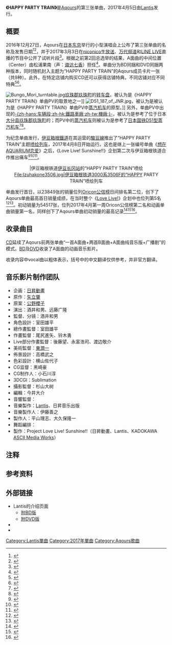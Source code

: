 {{Infobox Single
| Name  = HAPPY PARTY TRAIN
| Cover  = HAPPY PARTY TRAIN.png
| Alt  = 
| Artist  = [[Aqours|Aqours]]
| Released   = 2017年4月5日
| B-side          = SKY JOURNEY<br />{{lang|ja|少女以上の恋がしたい}}
| Format  = [[CD|CD]]、[[BD|BD]]、[[DVD|DVD]]
| Recorded  = 
| Genre = [[J-pop|J-pop]]、[[动画歌曲|动画歌曲]]
| Length = {{Duration|m=4|s=37}}
| Label = [[Lantis|Lantis]]
| Writer = [[畑亚贵|畑亚贵]]（作词）<br>{{link-ja|渡边拓也|渡辺拓也}}（作曲#1）<br>{{link-ja|早川博隆|早川博隆}}（作曲#2）<br>TAKAROT、KOUDAI IWATSUBO（作曲#3）
| Producer = 
| Chart position = *周榜第2位（[[Oricon公信榜|Oricon公信榜]]）
| Certification = 
| Misc  = {{Extra chronology 2
  | Artist      = [[Aqours|Aqours]]
  | Type        = single
  | Last single = {{lang|ja|[[不會停止的Jingle_Bell|ジングルベルがとまらない]]}}<br />（2016年）
  | This single = '''HAPPY PARTY TRAIN'''<br />（2017年）
  | Next single = [[Landing_action_Yeah!!|Landing action Yeah!!]]<br />（2017年）
}}
{{External music video|1={{YouTube|eVwdeIDjXeM|{{lang|ja|Aqours 3rdSingle「HAPPY PARTY TRAIN」Full}}}}<br>{{YouTube|pp4PPsRsp4U|{{lang|ja|【試聴動画】ラブライブ！サンシャイン!! Aqours 3rdシングル C/W「SKY JOURNEY」「少女以上の恋がしたい」}}}}|Upper caption=官方PV/试听}}
}}
'''《HAPPY PARTY TRAIN》'''是[[Aqours|Aqours]]的第三张单曲，2017年4月5日由[[Lantis|Lantis]]发行。

==概要==
2016年12月27日，Aqours在[[日本|日本]][[东京|东京]]{{link-ja|丰洲PIT|豊洲PIT}}举行的小型演唱会上公布了第三张单曲的名称及发售日期<ref>{{cite web |url=http://gs.dengeki.com/news/91693/ |script-title=ja:【写真&レポート】ラブライブ！サンシャイン!! Aqours冬休み課外活動 ～みんなでシャンシャン♪ Aqoursミニライブ2016♪～ |publisher=电击G's Magazine |accessdate=2017-01-06 |date=2017-01-06 |archiveurl=https://web.archive.org/web/20170106124128/http://gs.dengeki.com/news/91693/ |archivedate=2017-01-06 |language=ja |deadurl=yes }}</ref><ref>{{cite web |url=http://www.acgdoge.net/archives/13918 |title=《漂流武士》第二季动画制作进行中，水团 1st Live 视觉图与三单信息公开 |publisher=Acgdoge |accessdate=2017-01-06 |date=2016-12-28 |archiveurl=https://web.archive.org/web/20170106121219/http://www.acgdoge.net/archives/13918 |archivedate=2017-01-06 |language=zh-cn |deadurl=yes }}</ref>，并于2017年3月3日在[[niconico|niconico生放送]]、[[万代频道|万代频道]]和[[LINE_(應用程式)|LINE LIVE]]直播的节目中公开了试听片段<ref>{{cite news|author1=澪|title=老司机果南！水团第三张单曲「Happy Party Train」PV公开！|url=http://acg.178.com/201704/285280362798.html|accessdate=2017-04-08|publisher=178|date=2017-04-04|archiveurl=https://web.archive.org/web/20170408030239/http://acg.178.com/201704/285280362798.html|archivedate=2017-04-08|language=zh-cn|dead-url=no}}</ref>。根据之前第2回总选举的结果，A面曲{{單雙書號轉換|HAPPY PARTY TRAIN}}的中间位置（Center）由松浦果南（声：[[诹访七香|诹访七香]]）担任<ref>{{cite web |url=http://gs.dengeki.com/news/86554/ |script-title=ja:【最終結果速報】『ラブライブ！サンシャイン!!』Aqours第２回センターポジション総選挙　結果発表！ |publisher=电击G's Magazine |accessdate=2017-01-06 |date=2016-10-26 |archiveurl=https://web.archive.org/web/20161026033253/http://gs.dengeki.com/news/86554/ |archivedate=2016-10-26 |language=ja |deadurl=yes }}</ref>。单曲分为BD同捆和DVD同捆两种版本，同时随机封入主题为“HAPPY PARTY TRAIN”的Aqours成员卡片一张（共9种）。此外，在特定店铺内购买CD还可以获得店铺特典，不同店铺对应不同特典<ref>{{cite web |script-title=ja:『ラブライブ！サンシャイン!!』Aqours 3rdシングル「HAPPY PARTY TRAIN」の店舗特典を発表！ |url=https://www.lantis.jp/news.php?id=1485824400 |publisher=Lantis |accessdate=2017-03-03 |archiveurl=https://web.archive.org/web/20170303130102/https://www.lantis.jp/news.php?id=1485824400 |archivedate=2017-03-03 |language=ja |date=2017-03-03 |deadurl=yes }}</ref><ref>{{cite news|script-title=ja:『ラブライブ！サンシャイン!!』 Aqours 3rdシングル「HAPPY PARTY TRAIN」店舗特典の追加情報！|url=http://lantis.jp/artist/aqours/news_1490403603.html|accessdate=2017-04-05|publisher=Lantis|date=2017-03-25|archiveurl=https://web.archive.org/web/20170405081208/http://lantis.jp/artist/aqours/news_1490403603.html|archivedate=2017-04-05|language=ja|dead-url=no}}</ref>。

[[File:Bungo_Mori_turntable.jpg|thumb]][[玖珠郡|玖珠郡]][[玖珠町|玖珠町]]的{{link-ja|丰后森机关库|豊後森機関庫}}[[转车盘|转车盘]]，被认为是《HAPPY PARTY TRAIN》单曲PV的取景地之一]]
[[File:D51_187_of_JNR.jpg|thumb]]，被认为是被认为是《HAPPY PARTY TRAIN》单曲PV中[[蒸汽机车|蒸汽机车]]的原型。]]
另外，单曲PV中出现的[[车辆段|-{zh-hans:车辆段;zh-hk:鐵路車廠;zh-tw:機廠;}-]]，被认为是参考了位于日本[[大分县|大分县]][[玖珠郡|玖珠郡]][[玖珠町|玖珠町]]的{{link-ja|丰后森机关库|豊後森機関庫}}；而PV中的[[蒸汽机车|蒸汽机车]]则被认为是参考了[[日本国铁D51型蒸汽机车|日本国铁D51型蒸汽机车]]<ref>{{cite news |author1=白鹅纪 |title=串烧｜“哥斯拉”喜当七冠王，歌姬“女王”复活登场 |url=http://www.toutiao.com/a6393519973348131074/ |accessdate=2017-04-05 |publisher=今日头条 |archiveurl=https://archive.is/20170405074054/http://www.toutiao.com/a6393519973348131074/ |archivedate=2017-04-05 |language=zh-cn |deadurl=yes }}</ref><ref>{{cite web|script-title=ja:沼津で見つける 「HAPPY PARTY TRAIN」|url=http://www.shinosan-no-kawaiitokoro.jp/happy-party-train/|publisher=詩野さんのかわいい処|accessdate=2017-04-05|date=2017-02-14|archiveurl=https://web.archive.org/web/20170405075237/http://www.shinosan-no-kawaiitokoro.jp/happy-party-train/|archivedate=2017-04-05|language=ja|dead-url=no}}</ref>。

为纪念单曲发行，[[伊豆箱根鐵道|伊豆箱根鐵道]]在其运营的[[駿豆線|駿豆線]]推出了“HAPPY PARTY TRAIN”主题[[痛车|喷绘列车]]，2017年4月8日开始运行。这也是继上一张编号单曲《[[想在AQUARIUM恋爱|想在AQUARIUM恋爱]]》之后，《Love Live! Sunshine!!》企划第二次与伊豆箱根铁道合作推出痛车<ref>{{cite web |script-title=ja:「ラブライブ！サンシャイン!!」ラッピング電車 NEW デザイン「HAPPY PARTY TRAIN」運行開始 |url=http://www.izuhakone.co.jp/railway/files/railway_news20170327.pdf |publisher=伊豆箱根鉄道株式会社 |accessdate=2017-03-28 |archiveurl=https://web.archive.org/web/20170328030129/http://www.izuhakone.co.jp/railway/files/railway_news20170327.pdf |archivedate=2017-03-28 |date=2017-03-27 |language=ja |deadurl=yes }}</ref><ref>{{cite news|author1=巧克力|title=《Lovelive!Sunshine!!》三单纪念痛电车伊豆箱根4月8日开始运行|url=http://comic.qq.com/a/20170404/021945.htm|accessdate=2017-04-05|publisher=腾讯|date=2017-04-04|archiveurl=https://web.archive.org/web/20170405082350/http://comic.qq.com/a/20170404/021945.htm|archivedate=2017-04-05|language=zh-cn|dead-url=no}}</ref><ref>{{cite web |script-title=ja:ラブライブ電車出発進行！　８日から伊豆箱根鉄道駿豆線　／静岡 |url=https://mainichi.jp/articles/20170406/ddl/k22/020/045000c |publisher=每日新闻 |accessdate=2017-04-06 |archiveurl=https://archive.is/20170406055815/https://mainichi.jp/articles/20170406/ddl/k22/020/045000c |archivedate=2017-04-06 |date=2017-04-06 |language=ja |deadurl=yes }}</ref>。
<center>
<gallery mode="packed-overlay" heights="250">
|伊豆箱根铁道[[伊豆长冈站|伊豆长冈站]]的“HAPPY PARTY TRAIN”喷绘
File:Izuhakone3506.jpg|伊豆箱根铁道3000系3506F的“HAPPY PARTY TRAIN”喷绘列车
</gallery>
</center>

单曲发行首日，以23849张的销量位列[[Oricon公信榜|Oricon公信榜]]日间排名第二位，创下了Aqours单曲最高首日销量成绩，在当时整个《[[Love_Live!|Love Live!]]》企划中也位列第5名{{noteTag|前四名依次为《[[我們是合而為一的光芒/Future_style|我們是合而為一的光芒/Future style]]》、《[[MOMENT_RING|MOMENT RING]]》、《[[SUNNY_DAY_SONG/?←HEARTBEAT|SUNNY DAY SONG/?←HEARTBEAT]]》和《[[Angelic_Angel/Hello,细数繁星|Angelic Angel/Hello,细数繁星]]》。}}<ref>{{cite web|script-title=ja:デイリー　CDシングルランキング　2017年04月04日付|url=http://www.oricon.co.jp/rank/js/d/2017-04-04/|publisher=Oricon|accessdate=2017-04-05|archiveurl=https://web.archive.org/web/20170405110735/http://www.oricon.co.jp/rank/js/d/2017-04-04/|archivedate=2017-04-05|language=ja|date=2017-04-05|dead-url=no}}</ref><ref>{{cite news|author1=茶茶|title=要火？水团第3张单曲首日销量创水团单曲最好成绩|url=http://comic.qq.com/a/20170406/043673.htm|accessdate=2017-04-07|publisher=腾讯|date=2017-04-06|archiveurl=https://web.archive.org/web/20170407130828/http://comic.qq.com/a/20170406/043673.htm|archivedate=2017-04-07|language=zh-cn|dead-url=no}}</ref>。初动销量为54517张，位列2017年4月第一周Oricon公信榜第二名和动画单曲销量第一名，同样创下了Aqours单曲初动销量的最高记录<ref>{{cite web|script-title=ja:週間　CDシングルランキング　2017年04月17日付|url=http://www.oricon.co.jp/rank/js/w/2017-04-17/|publisher=Oricon|accessdate=2017-04-12|archiveurl=https://web.archive.org/web/20170412030930/http://www.oricon.co.jp/rank/js/w/2017-04-17/|archivedate=2017-04-12|language=ja|date=2017-04-11|dead-url=no}}</ref><ref>{{cite web|script-title=ja:週間　CDアニメシングルランキング  2017年04月17日付|url=http://www.oricon.co.jp/rank/as/w/2017-04-17/|publisher=Oricon|accessdate=2017-04-23|archiveurl=https://web.archive.org/web/20170423080941/http://www.oricon.co.jp/rank/as/w/2017-04-17/|archivedate=2017-04-23|language=ja|date=2017-04-17|dead-url=no}}</ref><ref>{{cite news|script-title=ja:Aqours  3枚目シングルが自己最高のオリコン2位　発売初週に5.5万枚|url=https://mainichi.jp/articles/20170410/dyo/00m/200/024000c|accessdate=2017-04-11|date=2017-04-11|archiveurl=https://web.archive.org/web/20170411015147/https://mainichi.jp/articles/20170410/dyo/00m/200/024000c|archivedate=2017-04-11|language=ja|dead-url=no}}</ref>。

==收录曲目==
[[CD|CD]]延续了Aqours前两张单曲“一首A面曲+两首B面曲+A面曲纯音乐版+广播剧”的模式。[[BD|BD]]及[[DVD|DVD]]收录了A面曲{{單雙書號轉換|HAPPY PARTY TRAIN}}的动画音乐影片。

收录内容中vocal曲以粗体表示，括号中的中文翻译仅供参考，并非官方翻译。

{{曲目表
|collapsed = 
|headline = CD
|font_size = 
|total_length = 68:49

|all_lyrics = [[畑亚贵|畑亚贵]]

|title1 = '''HAPPY PARTY TRAIN'''
|note1 = 
|music1 = {{link-ja|渡边拓也|渡辺拓也}}
|arranger1 = EFFY
|length1 = 4:37

|title2 = '''SKY JOURNEY'''
|note2 = 
|music2 = {{link-ja|早川博隆|早川博隆}}
|arranger2 = 早川博隆
|length2 = 4:04

|title3 = '''{{lang|ja|少女以上の恋がしたい}}'''
|note3 = 想談超越少女的戀愛
|music3 = TAKAROT、KOUDAI IWATSUBO
|arranger3 = TAKAROT、Shinji Tanaka
|length3 = 4:51

|title4 =HAPPY PARTY TRAIN (Off Vocal)
|note4 = 
|music4 = 
|arranger4 = 
|length4 = 4:38

|title5 = {{lang|ja|団結！私たちのサバイバル}}
|note5 = 团结！我们大家的野外生存
|longnote5=广播剧
|music5 = 
|arranger5 = 
|length5 = 12:32

|title6 = {{lang|ja|怪奇！真夜中のミステリー}}
|note6 = 离奇！午夜之中的悬疑推理
|longnote6=广播剧
|music6 = 
|arranger6 = 
|length6 = 21:49

|title7 = {{lang|ja|奇跡！未来へのトレジャー}}
|note7 = 奇迹！留给未来的珍贵宝藏
|longnote7=广播剧
|music7 = 
|arranger7 = 
|length7 = 16:18
}}
{{曲目表
| headline        = BD、DVD
| total_length    = 

| title1          = HAPPY PARTY TRAIN
| note1           = 动画PV
| length1         = 8:19
}}

==音乐影片制作团队==
* 企画：[[日昇動畫|日昇動畫]]
* 原作：[[矢立肇|矢立肇]]
* 原案：[[公野櫻子|公野櫻子]]
* 演出：酒井和男、远藤广隆
* 監督、分镜：酒井和男
* 角色設計：室田雄平
* 總作畫監督：室田雄平
* 作畫監督：尾尻進矢、铃木勇
* Live部分作畫監督：後藤望、永富浩司、渡边敬介
* 美術監督：[[東潤一|東潤一]]
* 佈景設計：高橋武之
* 色彩設計：横山佐代子
* CG监督：黑崎豪
* CG制作人：小石川淳
* 3DCGI：Sublimation
* 攝影監督：杉山大树
* 編輯：今井大介
* 音響監督：{{link-ja|長崎行男|長崎行男}}
* 音樂製作：[[Lantis|Lantis]]、日昇音乐出版
* 音樂製作人：伊藤善之
* 製作人：平山理志、大久保隆一
* 舞蹈編排：{{link-ja|石川由美|石川ゆみ}}
* 製作：Project Love Live! Sunshine!!（日昇動畫、Lantis、KADOKAWA [[ASCII_Media_Works|ASCII Media Works]]）

==注释==
{{notefoot}}

==参考资料==
{{reflist|2}}

==外部链接==
*Lantis的介绍页面
** [http://www.lantis.jp/release-item/LACM-14590.html 附BD版] {{Wayback|url=http://www.lantis.jp/release-item/LACM-14590.html |date=20200927233250 }}
** [http://www.lantis.jp/release-item/LACM-14591.html 附DVD版] {{Wayback|url=http://www.lantis.jp/release-item/LACM-14591.html |date=20191216234819 }}
*{{YouTube|_0QdD_-f-UE|{{lang|ja|【試聴動画】Aqours 3rdシングル「HAPPY PARTY TRAIN」}}}}
*{{YouTube|pp4PPsRsp4U|{{lang|ja|【試聴動画】ラブライブ！サンシャイン!! Aqours 3rdシングル C/W「SKY JOURNEY」「少女以上の恋がしたい」}}}}

{{Aqours}}

[[Category:Lantis單曲|Category:Lantis單曲]]
[[Category:2017年單曲|Category:2017年單曲]]
[[Category:Aqours歌曲|Category:Aqours歌曲]]